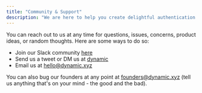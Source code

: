 ```yaml
---
title: "Community & Support"
description: "We are here to help you create delightful authentication and user management flows for your customers."
---
```


You can reach out to us at any time for questions, issues, concerns, product ideas, or random thoughts. Here are some ways to do so:

- Join our Slack community [here](https://www.dynamic.xyz/join-slack)
- Send us a tweet or DM us at [dynamic](https://twitter.com/dynamic_xyz)
- Email us at [hello@dynamic.xyz](mailto:hello@dynamic.xyz)

You can also bug our founders at any point at [founders@dynamic.xyz](mailto:founders@dynamic.xyz) (tell us anything that's on your mind - the good and the bad).
